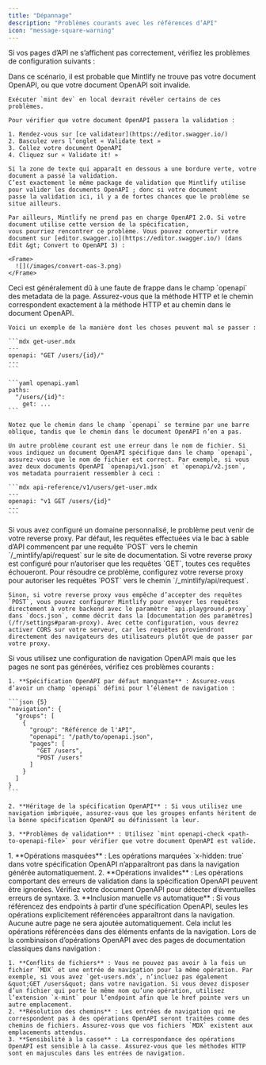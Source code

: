 ```yaml
---
title: "Dépannage"
description: "Problèmes courants avec les références d’API"
icon: "message-square-warning"
---
```


Si vos pages d’API ne s’affichent pas correctement, vérifiez les problèmes de configuration suivants :

<AccordionGroup>
  <Accordion title="Toutes mes pages OpenAPI sont complètement vides">
    Dans ce scénario, il est probable que Mintlify ne trouve pas votre document OpenAPI, ou que votre document OpenAPI soit invalide.

    Exécuter `mint dev` en local devrait révéler certains de ces problèmes.

    Pour vérifier que votre document OpenAPI passera la validation :

    1. Rendez-vous sur [ce validateur](https://editor.swagger.io/)
    2. Basculez vers l’onglet « Validate text »
    3. Collez votre document OpenAPI
    4. Cliquez sur « Validate it! »

    Si la zone de texte qui apparaît en dessous a une bordure verte, votre document a passé la validation.
    C’est exactement le même package de validation que Mintlify utilise pour valider les documents OpenAPI ; donc si votre document
    passe la validation ici, il y a de fortes chances que le problème se situe ailleurs.

    Par ailleurs, Mintlify ne prend pas en charge OpenAPI 2.0. Si votre document utilise cette version de la spécification,
    vous pourriez rencontrer ce problème. Vous pouvez convertir votre document sur [editor.swagger.io](https://editor.swagger.io/) (dans Edit &gt; Convert to OpenAPI 3) :

    <Frame>
      ![](/images/convert-oas-3.png)
    </Frame>
  </Accordion>

  <Accordion title="Une de mes pages OpenAPI est complètement vide">
    Ceci est généralement dû à une faute de frappe dans le champ `openapi` des metadata de la page. Assurez-vous que la méthode HTTP et le chemin correspondent exactement à la méthode HTTP et au chemin dans le document OpenAPI.

    Voici un exemple de la manière dont les choses peuvent mal se passer :

    ```mdx get-user.mdx
    ---
    openapi: "GET /users/{id}/"
    ---
    ```

    ```yaml openapi.yaml
    paths:
      "/users/{id}":
        get: ...
    ```

    Notez que le chemin dans le champ `openapi` se termine par une barre oblique, tandis que le chemin dans le document OpenAPI n’en a pas.

    Un autre problème courant est une erreur dans le nom de fichier. Si vous indiquez un document OpenAPI spécifique dans le champ `openapi`, assurez-vous que le nom de fichier est correct. Par exemple, si vous avez deux documents OpenAPI `openapi/v1.json` et `openapi/v2.json`, vos metadata pourraient ressembler à ceci :

    ```mdx api-reference/v1/users/get-user.mdx
    ---
    openapi: "v1 GET /users/{id}"
    ---
    ```
  </Accordion>

  <Accordion title="Les requêtes depuis le bac à sable d’API ne fonctionnent pas">
    Si vous avez configuré un domaine personnalisé, le problème peut venir de votre reverse proxy. Par défaut, les requêtes effectuées via le bac à sable d’API commencent par une requête `POST` vers le chemin `/_mintlify/api/request` sur le site de documentation. Si votre reverse proxy est configuré pour n’autoriser que les requêtes `GET`, toutes ces requêtes échoueront. Pour résoudre ce problème, configurez votre reverse proxy pour autoriser les requêtes `POST` vers le chemin `/_mintlify/api/request`.

    Sinon, si votre reverse proxy vous empêche d’accepter des requêtes `POST`, vous pouvez configurer Mintlify pour envoyer les requêtes directement à votre backend avec le paramètre `api.playground.proxy` dans `docs.json`, comme décrit dans la [documentation des paramètres](/fr/settings#param-proxy). Avec cette configuration, vous devrez activer CORS sur votre serveur, car les requêtes proviendront directement des navigateurs des utilisateurs plutôt que de passer par votre proxy.
  </Accordion>

  <Accordion title="Les entrées de navigation OpenAPI ne génèrent pas de pages">
    Si vous utilisez une configuration de navigation OpenAPI mais que les pages ne sont pas générées, vérifiez ces problèmes courants :

    1. **Spécification OpenAPI par défaut manquante** : Assurez-vous d’avoir un champ `openapi` défini pour l’élément de navigation :

    ```json {5}
    "navigation": {
      "groups": [
        {
          "group": "Référence de l'API",
          "openapi": "/path/to/openapi.json",
          "pages": [
            "GET /users",
            "POST /users"
          ]
        }
      ]
    }
    ```

    2. **Héritage de la spécification OpenAPI** : Si vous utilisez une navigation imbriquée, assurez-vous que les groupes enfants héritent de la bonne spécification OpenAPI ou définissent la leur.

    3. **Problèmes de validation** : Utilisez `mint openapi-check <path-to-openapi-file>` pour vérifier que votre document OpenAPI est valide.
  </Accordion>

  <Accordion title="Certaines opérations OpenAPI apparaissent dans la navigation tandis que d’autres non">
    1. **Opérations masquées** : Les opérations marquées `x-hidden: true` dans votre spécification OpenAPI n’apparaîtront pas dans la navigation générée automatiquement.
    2. **Opérations invalides** : Les opérations comportant des erreurs de validation dans la spécification OpenAPI peuvent être ignorées. Vérifiez votre document OpenAPI pour détecter d’éventuelles erreurs de syntaxe.
    3. **Inclusion manuelle vs automatique** : Si vous référencez des endpoints à partir d’une spécification OpenAPI, seules les opérations explicitement référencées apparaîtront dans la navigation. Aucune autre page ne sera ajoutée automatiquement. Cela inclut les opérations référencées dans des éléments enfants de la navigation.
  </Accordion>

  <Accordion title="La navigation mixte (pages OpenAPI et MDX) ne fonctionne pas correctement">
    Lors de la combinaison d’opérations OpenAPI avec des pages de documentation classiques dans navigation :

    1. **Conflits de fichiers** : Vous ne pouvez pas avoir à la fois un fichier `MDX` et une entrée de navigation pour la même opération. Par exemple, si vous avez `get-users.mdx`, n’incluez pas également &quot;GET /users&quot; dans votre navigation. Si vous devez disposer d’un fichier qui porte le même nom qu’une opération, utilisez l’extension `x-mint` pour l’endpoint afin que le href pointe vers un autre emplacement.
    2. **Résolution des chemins** : Les entrées de navigation qui ne correspondent pas à des opérations OpenAPI seront traitées comme des chemins de fichiers. Assurez-vous que vos fichiers `MDX` existent aux emplacements attendus.
    3. **Sensibilité à la casse** : La correspondance des opérations OpenAPI est sensible à la casse. Assurez-vous que les méthodes HTTP sont en majuscules dans les entrées de navigation.
  </Accordion>
</AccordionGroup>